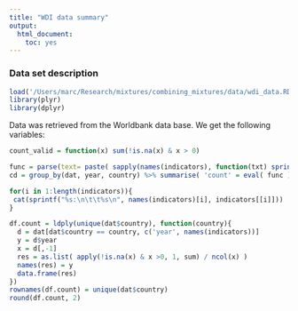 ```yaml
---
title: "WDI data summary"
output:
  html_document:
    toc: yes
---
```


### Data set description

```r
load('/Users/marc/Research/mixtures/combining_mixtures/data/wdi_data.RData')
library(plyr)
library(dplyr)
```

Data was retrieved from the Worldbank data base. We get the following variables:

```r
count_valid = function(x) sum(!is.na(x) & x > 0)

func = parse(text= paste( sapply(names(indicators), function(txt) sprintf("(is.na(%s) & %s > 0)", txt, txt) ), collapse = '+') )
cd = group_by(dat, year, country) %>% summarise( 'count' = eval( func ) )

for(i in 1:length(indicators)){
 cat(sprintf("%s:\n\t\t%s\n", names(indicators)[i], indicators[[i]]))
}
```


```r
df.count = ldply(unique(dat$country), function(country){
  d = dat[dat$country == country, c('year', names(indicators))]
  y = d$year
  x = d[,-1]
  res = as.list( apply(!is.na(x) & x >0, 1, sum) / ncol(x) )
  names(res) = y
  data.frame(res)
})
rownames(df.count) = unique(dat$country)
round(df.count, 2)
```